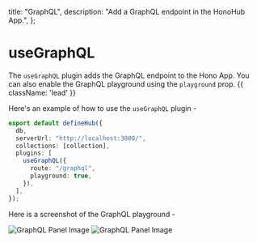 
  title: "GraphQL",
  description: "Add a GraphQL endpoint in the HonoHub App.",
};

# useGraphQL

The `useGraphQL` plugin adds the GraphQL endpoint to the Hono App. You can also enable the GraphQL playground using the `playground` prop. {{ className: 'lead' }}

Here's an example of how to use the `useGraphQL` plugin -

```ts
export default defineHub({
  db,
  serverUrl: "http://localhost:3000/",
  collections: [collection],
  plugins: [
    useGraphQL({
      route: "/graphql",
      playground: true,
    }),
  ],
});
```

Here is a screenshot of the GraphQL playground -

<Image
  src={GraphqlImage}
  alt="GraphQL Panel Image"
  className="not-prose ring-1 ring-black/5 shadow-lg dark:hidden !mb-0"
/>
<Image
  src={GraphqlDarkImage}
  alt="GraphQL Panel Image"
  className="not-prose ring-1 ring-white/10 hidden dark:block"
/>
